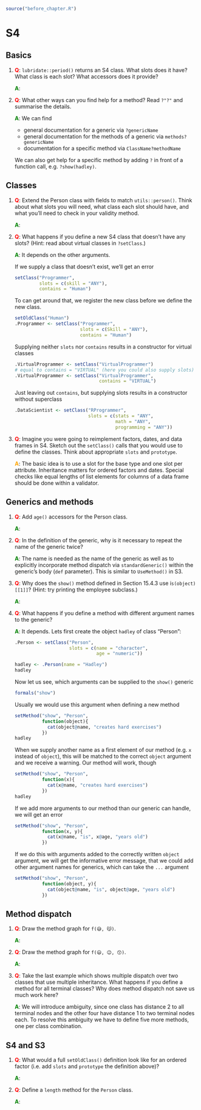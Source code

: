 ```r
source("before_chapter.R")
```

# S4

## Basics

1. __<span style="color:red">Q</span>__: `lubridate::period()` returns an S4 class. What slots does it have? What class is each slot? What accessors does it provide?
    
   __<span style="color:green">A</span>__: 

2. __<span style="color:red">Q</span>__: What other ways can you find help for a method? Read `?"?"` and summarise the details.
    
   __<span style="color:green">A</span>__: We can find
    
   * general documentation for a generic via `?genericName`
   * general documentation for the methods of a generic via `methods?genericName`
   * documentation for a specific method via `ClassName?methodName`
    
   We can also get help for a specific method by adding `?` in front of a function call, e.g. `?show(hadley)`.

## Classes
1. __<span style="color:red">Q</span>__: Extend the Person class with fields to match `utils::person()`. Think about what slots you will need, what class each slot should have, and what you’ll need to check in your validity method.
    
   __<span style="color:green">A</span>__: 

2. __<span style="color:red">Q</span>__: What happens if you define a new S4 class that doesn’t have any slots?  (Hint: read about virtual classes in `?setClass`.)
    
   __<span style="color:green">A</span>__: It depends on the other arguments.
   
   If we supply a class that doesn't exist, we'll get an error
    
    ```r
    setClass("Programmer",
             slots = c(skill = "ANY"),
             contains = "Human")
    ```
    
   To can get around that, we register the new class before we define the new class.
   
    ```r
    setOldClass("Human")
    .Programmer <- setClass("Programmer",
                            slots = c(Skill = "ANY"),
                            contains = "Human")
    ```
    
   Supplying neither `slots` nor `contains` results in a constructor for virtual classes 
    
    ```r
    .VirtualProgrammer <- setClass("VirtualProgrammer")
    # equal to contains = "VIRTUAL" (here you could also supply slots)
    .VirtualProgrammer <- setClass("VirtualProgrammer",
                                   contains = "VIRTUAL")
    ```
    
   Just leaving out `contains`, but supplying slots results in a constructor without superclass
    
    ```r
    .DataScientist <- setClass("RProgrammer",
                               slots = c(stats = "ANY",
                                         math = "ANY",
                                         programming = "ANY"))
    ```

3. __<span style="color:red">Q</span>__: Imagine you were going to reimplement factors, dates, and data frames in S4. Sketch out the `setClass()` calls that you would use to define the classes. Think about appropriate `slots` and `prototype`.

   __<span style="color:orange">A</span>__: The basic idea is to use a slot for the base type and one slot per attribute. Inheritance matters for ordered factors and dates. Special checks like equal lengths of list elements for columns of a data frame should be done within a validator.

## Generics and methods

1. __<span style="color:red">Q</span>__: Add `age()` accessors for the Person class.

   __<span style="color:green">A</span>__:

2. __<span style="color:red">Q</span>__: In the definition of the generic, why is it necessary to repeat the name of the generic twice?

   __<span style="color:green">A</span>__: The name is needed as the name of the generic as well as to explicitly incorporate method dispatch via `standardGeneric()` within the generic's body (`def` parameter). This is similar to `UseMethod()` in S3.

3. __<span style="color:red">Q</span>__: Why does the `show()` method defined in Section 15.4.3 use i`s(object)[[1]]`? (Hint: try printing the employee subclass.)

   __<span style="color:green">A</span>__:

4. __<span style="color:red">Q</span>__: What happens if you define a method with different argument names to the generic?

   __<span style="color:green">A</span>__: It depends. Lets first create the object `hadley` of class "Person":
    
    ```r
    .Person <- setClass("Person", 
                        slots = c(name = "character", 
                                  age = "numeric"))
    
    hadley <- .Person(name = "Hadley")
    hadley
    ```
    
   Now let us see, which arguments can be supplied to the `show()` generic
    
    ```r
    formals("show")
    ```
    
   Usually we would use this argument when defining a new method
    
    ```r
    setMethod("show", "Person", 
              function(object){
                cat(object@name, "creates hard exercises")
              })
    hadley
    ```
    
   When we supply another name as a first element of our method (e.g. `x` instead of `object`), this will be matched to the correct `object` argument and we receive a warning. Our method will work, though
    
    ```r
    setMethod("show", "Person", 
              function(x){
                cat(x@name, "creates hard exercises")
              })
    hadley
    ```
    
   If we add more arguments to our method than our generic can handle, we will get an error
    
    ```r
    setMethod("show", "Person", 
              function(x, y){
                cat(x@name, "is", x@age, "years old")
              })
    ```
    
   If we do this with arguments added to the correctly written `object` argument, we will get the informative error message, that we could add other argument names for generics, which can take the `...` argument
    
    ```r
    setMethod("show", "Person", 
              function(object, y){
                cat(object@name, "is", object@age, "years old")
              })
    ```

## Method dispatch 
1. __<span style="color:red">Q</span>__: Draw the method graph for `f(😅, 😽)`.

   __<span style="color:green">A</span>__:

2. __<span style="color:red">Q</span>__: Draw the method graph for `f(😃, 😉, 😙)`.

   __<span style="color:green">A</span>__:

3. __<span style="color:red">Q</span>__: Take the last example which shows multiple dispatch over two classes that use multiple inheritance. What happens if you define a method for all terminal classes? Why does method dispatch not save us much work here?

   __<span style="color:green">A</span>__: We will introduce ambiguity, since one class has distance 2 to all terminal nodes and the other four have distance 1 to two terminal nodes each. To resolve this ambiguity we have to define five more methods, one per class combination.


## S4 and S3
1. __<span style="color:red">Q</span>__: What would a full `setOldClass()` definition look like for an ordered factor (i.e. add `slots` and `prototype` the definition above)?

   __<span style="color:green">A</span>__:

2. __<span style="color:red">Q</span>__: Define a `length` method for the `Person` class.

   __<span style="color:green">A</span>__:
